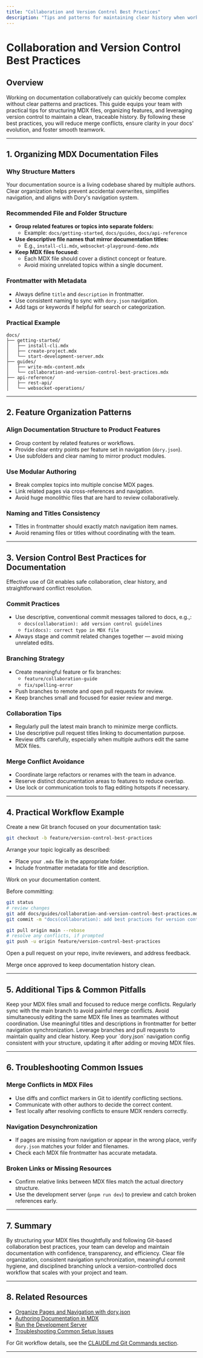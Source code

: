 ```yaml
---
title: "Collaboration and Version Control Best Practices"
description: "Tips and patterns for maintaining clear history when working with teams: how to structure MDX files, organize features, and use version control for safe, collaborative docs development."
---
```


# Collaboration and Version Control Best Practices

## Overview

Working on documentation collaboratively can quickly become complex without clear patterns and practices. This guide equips your team with practical tips for structuring MDX files, organizing features, and leveraging version control to maintain a clean, traceable history. By following these best practices, you will reduce merge conflicts, ensure clarity in your docs' evolution, and foster smooth teamwork.

---

## 1. Organizing MDX Documentation Files

### Why Structure Matters

Your documentation source is a living codebase shared by multiple authors. Clear organization helps prevent accidental overwrites, simplifies navigation, and aligns with Dory's navigation system.

### Recommended File and Folder Structure

- **Group related features or topics into separate folders:**
  - Example: `docs/getting-started`, `docs/guides`, `docs/api-reference`
- **Use descriptive file names that mirror documentation titles:**
  - E.g., `install-cli.mdx`, `websocket-playground-demo.mdx`
- **Keep MDX files focused:**
  - Each MDX file should cover a distinct concept or feature.
  - Avoid mixing unrelated topics within a single document.

### Frontmatter with Metadata

- Always define `title` and `description` in frontmatter.
- Use consistent naming to sync with `dory.json` navigation.
- Add tags or keywords if helpful for search or categorization.

### Practical Example

```
docs/
├── getting-started/
│   ├── install-cli.mdx
│   ├── create-project.mdx
│   └── start-development-server.mdx
├── guides/
│   ├── write-mdx-content.mdx
│   └── collaboration-and-version-control-best-practices.mdx
├── api-reference/
│   ├── rest-api/
│   └── websocket-operations/
```

---

## 2. Feature Organization Patterns

### Align Documentation Structure to Product Features

- Group content by related features or workflows.
- Provide clear entry points per feature set in navigation (`dory.json`).
- Use subfolders and clear naming to mirror product modules.

### Use Modular Authoring

- Break complex topics into multiple concise MDX pages.
- Link related pages via cross-references and navigation.
- Avoid huge monolithic files that are hard to review collaboratively.

### Naming and Titles Consistency

- Titles in frontmatter should exactly match navigation item names.
- Avoid renaming files or titles without coordinating with the team.

---

## 3. Version Control Best Practices for Documentation

Effective use of Git enables safe collaboration, clear history, and straightforward conflict resolution.

### Commit Practices

- Use descriptive, conventional commit messages tailored to docs, e.g.,:
  - `docs(collaboration): add version control guidelines`
  - `fix(docs): correct typo in MDX file`
- Always stage and commit related changes together — avoid mixing unrelated edits.

### Branching Strategy

- Create meaningful feature or fix branches:
  - `feature/collaboration-guide`
  - `fix/spelling-error`
- Push branches to remote and open pull requests for review.
- Keep branches small and focused for easier review and merge.

### Collaboration Tips

- Regularly pull the latest main branch to minimize merge conflicts.
- Use descriptive pull request titles linking to documentation purpose.
- Review diffs carefully, especially when multiple authors edit the same MDX files.

### Merge Conflict Avoidance

- Coordinate large refactors or renames with the team in advance.
- Reserve distinct documentation areas to features to reduce overlap.
- Use lock or communication tools to flag editing hotspots if necessary.

---

## 4. Practical Workflow Example

<Steps>
<Step title="Prepare Your Branch">
Create a new Git branch focused on your documentation task:

```bash
git checkout -b feature/version-control-best-practices
```
</Step>
<Step title="Structure Your MDX Files">
Arrange your topic logically as described:

- Place your `.mdx` file in the appropriate folder.
- Include frontmatter metadata for title and description.
</Step>
<Step title="Edit and Commit Updates">
Work on your documentation content.

Before committing:

```bash
git status
# review changes
git add docs/guides/collaboration-and-version-control-best-practices.mdx
git commit -m "docs(collaboration): add best practices for version control"
```
</Step>
<Step title="Sync and Push Your Branch">

```bash
git pull origin main --rebase
# resolve any conflicts, if prompted
git push -u origin feature/version-control-best-practices
```
</Step>
<Step title="Open Pull Request and Review">
Open a pull request on your repo, invite reviewers, and address feedback.

Merge once approved to keep documentation history clean.
</Step>
</Steps>

---

## 5. Additional Tips & Common Pitfalls

<Tip>
Keep your MDX files small and focused to reduce merge conflicts.
</Tip>

<Tip>
Regularly sync with the main branch to avoid painful merge conflicts.
</Tip>

<Warning>
Avoid simultaneously editing the same MDX file lines as teammates without coordination.
</Warning>

<Tip>
Use meaningful titles and descriptions in frontmatter for better navigation synchronization.
</Tip>

<Tip>
Leverage branches and pull requests to maintain quality and clear history.
</Tip>

<Note>
Keep your `dory.json` navigation config consistent with your structure, updating it after adding or moving MDX files.
</Note>

---

## 6. Troubleshooting Common Issues

### Merge Conflicts in MDX Files

- Use diffs and conflict markers in Git to identify conflicting sections.
- Communicate with other authors to decide the correct content.
- Test locally after resolving conflicts to ensure MDX renders correctly.

### Navigation Desynchronization

- If pages are missing from navigation or appear in the wrong place, verify `dory.json` matches your folder and filenames.
- Check each MDX file frontmatter has accurate metadata.

### Broken Links or Missing Resources

- Confirm relative links between MDX files match the actual directory structure.
- Use the development server (`pnpm run dev`) to preview and catch broken references early.

---

## 7. Summary

By structuring your MDX files thoughtfully and following Git-based collaboration best practices, your team can develop and maintain documentation with confidence, transparency, and efficiency. Clear file organization, consistent navigation synchronization, meaningful commit hygiene, and disciplined branching unlock a version-controlled docs workflow that scales with your project and team.

---

## 8. Related Resources

- [Organize Pages and Navigation with dory.json](/guides/getting-started/organize-structure)
- [Authoring Documentation in MDX](/guides/getting-started/write-mdx-content)
- [Run the Development Server](/getting-started/first-run-validation/start-development-server)
- [Troubleshooting Common Setup Issues](/getting-started/first-run-validation/troubleshooting-common-issues)

For Git workflow details, see the [CLAUDE.md Git Commands section](https://github.com/clidey/dory/blob/main/CLAUDE.md).

---
